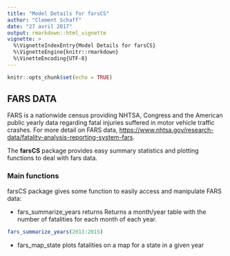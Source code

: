 ```yaml
---
title: "Model Details for farsCS"
author: "Clement Schaff"
date: "27 avril 2017"
output: rmarkdown::html_vignette
vignette: >
  %\VignetteIndexEntry{Model Details for farsCS}
  %\VignetteEngine{knitr::rmarkdown}
  %\VinetteEncoding{UTF-8}
---
```


```r
knitr::opts_chunk$set(echo = TRUE)
```

## FARS DATA

FARS is a nationwide census providing NHTSA, Congress and the American public yearly data regarding fatal injuries suffered in motor vehicle traffic crashes. For more detail on FARS data,  <https://www.nhtsa.gov/research-data/fatality-analysis-reporting-system-fars>.

The  **farsCS** package provides easy summary statistics and plotting functions to deal with fars data. 

### Main functions

farsCS package gives some function to easily access and manipulate FARS data:

* fars_summarize_years returns Returns a month/year table with the number of fatalities for each month of each year.


```r
fars_summarize_years(2013:2015)
```

* fars_map_state plots fatalities on a map for a state in a given year

